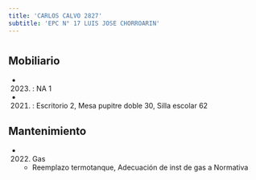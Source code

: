 ```yaml
---
title: 'CARLOS CALVO 2827'
subtitle: 'EPC N° 17 LUIS JOSE CHORROARIN'
---
```


#


## Mobiliario

*  (2023) : NA 1 

*  (2021) : Escritorio 2, Mesa pupitre doble 30, Silla escolar 62 





## Mantenimiento

*  (2022) Gas 
    + Reemplazo termotanque, Adecuación de inst de gas a Normativa



